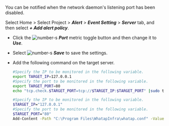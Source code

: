 You can be notified when the network daemon's listening port has been disabled.

Select Home > Select Project > **_Alert_** > **_Event Setting_** > **_Server_** tab, and then select **_+ Add alert policy_**.

<ImgLang img='server-adf-tcp-port.png' desc='TCP port'/>

- Click the ![number-s](/img/number-01.png) **_Port_** metric toggle button and then change it to **_Use_**.

- Select ![number-s](/img/number-02.png) **_Save_** to save the settings.

- Add the following command on the target server. 

  <Tabs>
    <TabItem value="lxst" label="Linux Shell">

  ```bash title=SH
  #Specify the IP to be monitored in the following variable.
  export TARGET_IP=127.0.0.1
  #Specify the port to be monitored in the following variable.
  export TARGET_PORT=80
  echo "tcp.check.$TARGET_PORT=tcp://$TARGET_IP:$TARGET_PORT" |sudo tee -a /usr/whatap/infra/conf/whatap.conf
  ```

  </TabItem>
    <TabItem value="wpst" label="Windows Powershell">

  ```bash title=SH
  #Specify the IP to be monitored in the following variable.
  $TARGET_IP="127.0.0.1"
  #Specify the port to be monitored in the following variable.
  $TARGET_PORT="80"
  Add-Content -Path "C:\Program Files\WhatapInfra\whatap.conf" -Value "tcp.check.$TARGET_PORT=tcp://$TARGET_IP:$TARGET_PORT"
  ```

  </TabItem>
    </Tabs>
